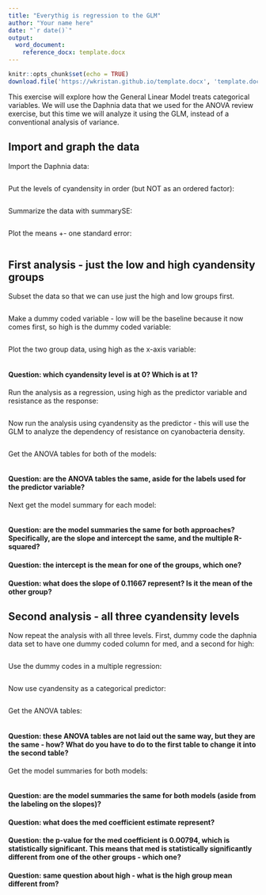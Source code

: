 ```yaml
---
title: "Everythig is regression to the GLM"
author: "Your name here"
date: "`r date()`"
output: 
  word_document:
    reference_docx: template.docx
---
```


```r
knitr::opts_chunk$set(echo = TRUE)
download.file('https://wkristan.github.io/template.docx', 'template.docx', mode = 'wb')
```

This exercise will explore how the General Linear Model treats categorical variables. We will use the Daphnia data that we used for the ANOVA review exercise, but this time we will analyze it using the GLM, instead of a conventional analysis of variance.

## Import and graph the data

Import the Daphnia data:

```r



```

Put the levels of cyandensity in order (but NOT as an ordered factor):

```r



```

Summarize the data with summarySE:

```r



```

Plot the means +- one standard error:

```r



```

## First analysis - just the low and high cyandensity groups

Subset the data so that we can use just the high and low groups first.

```r



```

Make a dummy coded variable - low will be the baseline because it now comes first, so high is the dummy coded variable:

```r



```

Plot the two group data, using high as the x-axis variable:

```r



```

#### Question: which cyandensity level is at 0? Which is at 1?

>

Run the analysis as a regression, using high as the predictor variable and resistance as the response:

```r



```

Now run the analysis using cyandensity as the predictor - this will use the GLM to analyze the dependency of resistance on cyanobacteria density.

```r



```

Get the ANOVA tables for both of the models:

```r



```

#### Question: are the ANOVA tables the same, aside for the labels used for the predictor variable?

>

Next get the model summary for each model:

```r



```

#### Question: are the model summaries the same for both approaches? Specifically, are the slope and intercept the same, and the multiple R-squared?

>

#### Question: the intercept is the mean for one of the groups, which one?

>

#### Question: what does the slope of 0.11667 represent? Is it the mean of the other group?

>

## Second analysis - all three cyandensity levels

Now repeat the analysis with all three levels. First, dummy code the daphnia data set to have one dummy coded column for med, and a second for high:

```r



```

Use the dummy codes in a multiple regression:

```r



```

Now use cyandensity as a categorical predictor:

```r



```

Get the ANOVA tables:

```r



```

#### Question: these ANOVA tables are not laid out the same way, but they are the same - how? What do you have to do to the first table to change it into the second table?

>

Get the model summaries for both models:

```r



```

#### Question: are the model summaries the same for both models (aside from the labeling on the slopes)?

>

#### Question: what does the med coefficient estimate represent?

>

#### Question: the p-value for the med coefficient is 0.00794, which is statistically significant. This means that med is statistically significantly different from one of the other groups - which one?

>

#### Question: same question about high - what is the high group mean different from?

>